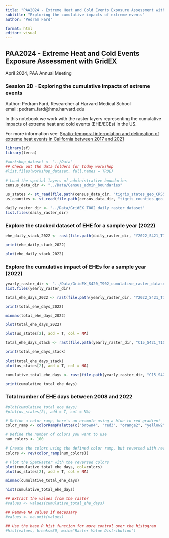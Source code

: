 ```yaml
---
title: "PAA2024 - Extreme Heat and Cold Events Exposure Assessment with GridEX"
subtitle: "Exploring the cumulative impacts of extreme events"
author: "Pedram Fard"

format: html
editor: visual
---
```


## PAA2024 - Extreme Heat and Cold Events Exposure Assessment with GridEX

April 2024, PAA Annual Meeting

### Session 2D - Exploring the cumulative impacts of extreme events

Author: Pedram Fard, Researcher at Harvard Medical School\
email: pedram_fard\@hms.harvard.edu

In this notebook we work with the raster layers representing the cumulative impacts of extreme heat and cold events (EHE/ECEs) in the US.

For more information see: [Spatio-temporal interpolation and delineation of extreme heat events in California between 2017 and 2021](https://www.sciencedirect.com/science/article/pii/S0013935123017887?dgcid=rss_sd_all)

```r
library(sf)
library(terra)

#workshop_dataset <- "../Data"
## Check out the data folders for today workshop
#list.files(workshop_dataset, full.names = TRUE)

# Load the spatial layers of administrative boundaries 
census_data_dir <- "../Data/Census_admin_boundaries"

us_states <- st_read(file.path(census_data_dir, "tigris_states_geo_CRS5070.gpkg"))
us_counties <- st_read(file.path(census_data_dir, "tigris_counties_geo_CRS5070.gpkg"))
```

```r
daily_raster_dir <- "../Data/GridEX_T002_daily_raster_dataset"
list.files(daily_raster_dir)
```

### Explore the stacked dataset of EHE for a sample year (2022)

```r
ehe_daily_stack_2022 <- rast(file.path(daily_raster_dir, "Y2022_S421_T102_ehe_dissolved_grids_500_stack.tif"))

print(ehe_daily_stack_2022)
```

```r
plot(ehe_daily_stack_2022)
```

### Explore the cumulative impact of EHEs for a sample year (2022)

```r
yearly_raster_dir <- "../Data/GridEX_S420_T902_cumulative_raster_dataset"
list.files(yearly_raster_dir)
```

```r
total_ehe_days_2022 <- rast(file.path(yearly_raster_dir, "Y2022_S421_T102_ehe_dissolved_grids_500_cumulative.tif"))

print(total_ehe_days_2022)

```

```r
minmax(total_ehe_days_2022)

plot(total_ehe_days_2022)

plot(us_states[2], add = T, col = NA)
```

```r
total_ehe_days_stack <- rast(file.path(yearly_raster_dir, "C15_S421_T102_ehe_unified_grids_500_stack.tif"))

print(total_ehe_days_stack)
```

```r
plot(total_ehe_days_stack)
plot(us_states[2], add = T, col = NA)
```

```r
cumulative_total_ehe_days <- rast(file.path(yearly_raster_dir, "C15_S421_T902_ehe_unified_grids_500_cumulative.tif"))

print(cumulative_total_ehe_days)
```

### Total number of EHE days between 2008 and 2022

```r
#plot(cumulative_total_ece_days)
#plot(us_states[2], add = T, col = NA)

# Define a color ramp, here's an example using a blue to red gradient
color_ramp <- colorRampPalette(c("brown4", "red3", "orange2", "yellow2", "yellow"))

# Define the number of colors you want to use
num_colors <- 100

# Create the colors using the defined color ramp, but reversed with rev()
colors <- rev(color_ramp(num_colors))

# Plot the SpatRaster with the reversed colors
plot(cumulative_total_ehe_days, col=colors)
plot(us_states[2], add = T, col = NA)
```

```r
minmax(cumulative_total_ehe_days)
```

```r
hist(cumulative_total_ehe_days)

## Extract the values from the raster
#values <- values(cumulative_total_ehe_days)

## Remove NA values if necessary
#values <- na.omit(values)

## Use the base R hist function for more control over the histogram
#hist(values, breaks=30, main="Raster Value Distribution")
```
